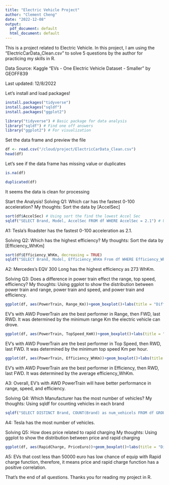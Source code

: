 ```yaml
---
title: "Electric Vehicle Project"
author: "Clement Cheng"
date: "2022-12-08"
output:
  pdf_document: default
  html_document: default
---
```



This is a project related to Electric Vehicle. In this project, I am using the "ElectricCarData_Clean.csv" to solve 5 questions by the author for practicing my skills in R.

Data Source: Kaggle "EVs - One Electric Vehicle Dataset - Smaller" by GEOFF839

Last updated: 12/8/2022


Let's install and load packages!

```r
install.packages("tidyverse") 
install.packages("sqldf")
install.packages("ggplot2")

library("tidyverse") # Basic package for data analysis
library("sqldf") # Find one off answers
library("ggplot2") # For visualization
```

Set the data frame and preview the file

```r
df <- read.csv("/cloud/project/ElectricCarData_Clean.csv")
head(df)
```

Let's see if the data frame has missing value or duplicates

```r
is.na(df)

duplicated(df)
```

It seems the data is clean for processing

Start the Analysis! Solving Q1: Which car has the fastest 0-100 acceleration? My thoughts: Sort the data by [AccelSec]

```r
sort(df$AccelSec) # Using sort the find the lowest Accel Sec
sqldf("SELECT Brand, Model, AccelSec FROM df WHERE AccelSec = 2.1") # Using sqldf to find the details of electric vehicle has AccelSec as 2.1
```

A1: Tesla's Roadster has the fastest 0-100 acceleration as 2.1.

Solving Q2: Which has the highest efficiency? My thoughts: Sort the data by [Efficiency_WhKm]

```r
sort(df$Efficiency_WhKm, decreasing = TRUE)
sqldf("SELECT Brand, Model, Efficiency_WhKm From df WHERE Efficiency_WhKm = 273")# Using sqldf to find the details of electric vehicle has Efficiency_WhKm as 273
```

A2: Mercedes's EQV 300 Long has the highest efficiency as 273 WhKm.

Solving Q3: Does a difference in power train effect the range, top speed, efficiency? My thoughts: Using ggplot to show the distribution between power train and range, power train and speed, and power train and efficiency.

```r
ggplot(df, aes(PowerTrain, Range_Km))+geom_boxplot()+labs(title = "Difference Between Different PowerTrain and Range", x="PowerTrain Type", y="Range_Km") # plots for showing the difference between power train and range
```

EV's with AWD PowerTrain are the best performer in Range, then FWD, last RWD. It was determined by the minimum range Km the electric vehicle can drove.

```r
ggplot(df, aes(PowerTrain, TopSpeed_KmH))+geom_boxplot()+labs(title = "Difference Between Different PowerTrain and TopSpeed_KmH", x="PowerTrain Type", y="TopSpeed_KmH") # plots for showing the difference between power train and top speed
```

EV's with AWD PowerTrain are the best performer in Top Speed, then RWD, last FWD. It was determined by the minimum top speed Km per hour.

```r
ggplot(df, aes(PowerTrain, Efficiency_WhKm))+geom_boxplot()+labs(title = "Difference Between Different PowerTrain and Efficiency_WhKm", x="PowerTrain Type", y="Efficiency_WhKm") # plots for showing the difference between power train and efficiency 
```

EV's with AWD PowerTrain are the best performer in Efficiency, then RWD, last FWD. It was determined by the average efficiency_WhKm.

A3: Overall, EV's with AWD PowerTrain will have better performance in range, speed, and efficiency.

Solving Q4: Which Manufacturer has the most number of vehicles? My thoughts: Using sqldf for counting vehicles in each brand

```r
sqldf("SELECT DISTINCT Brand, COUNT(Brand) as num_vehicels FROM df GROUP BY Brand")
```

A4: Tesla has the most number of vehicles.

Solving Q5: How does price related to rapid charging My thoughts: Using ggplot to show the distribution between price and rapid charging

```r
ggplot(df, aes(RapidCharge, PriceEuro))+geom_boxplot()+labs(title = "Difference Between Different PowerTrain and Price", x="Rapid Charge", y="Price in Euro") # plots for showing the difference between power train and efficiency 
```

A5: EVs that cost less than 50000 euro has low chance of equip with Rapid charge function, therefore, it means price and rapid charge function has a positive correlation.

That's the end of all questions. Thanks you for reading my project in R.
